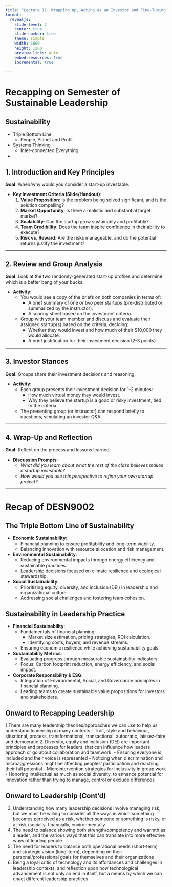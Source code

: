 ```yaml
---
title: "Lecture 11: Wrapping up, Acting as an Investor and Fine-Tuning your Project"
format: 
  revealjs:
    slide-level: 2
    center: true
    slide-number: true
    theme: simple
    width: 1600
    height: 1200
    preview-links: auto
    embed-resources: true
    incremental: true

---
```


# Recapping on Semester of Sustainable Leadership

## Sustainability
- Triple Bottom Line
  - People, Planet and Profit
- Systems Thinking
  - Inter-connected Everything
- 

## **1. Introduction and Key Principles**  
**Goal**: When/why would you consider a start-up investable.

- **Key Investment Criteria (Slide/Handout)**:
  1. **Value Proposition**: Is the problem being solved significant, and is the solution compelling?
  2. **Market Opportunity**: Is there a realistic and substantial target market?
  3. **Scalability**: Can the startup grow sustainably and profitably?
  4. **Team Credibility**: Does the team inspire confidence in their ability to execute?
  5. **Risk vs. Reward**: Are the risks manageable, and do the potential returns justify the investment?

---

## **2. Review and Group Analysis**  
**Goal**: Look at the two randomly-generated start-up profiles and determine which is a better bang of your bucks.

- **Activity**:
  - You would see a copy of the briefs on both companies in terms of:
    - A brief summary of one or two peer startups (pre-distributed or summarized by the instructor).
    - A scoring sheet based on the investment criteria.
  - Group with your team member and discuss and evaluate their assigned startup(s) based on the criteria, deciding:
    - Whether they would invest and how much of their $10,000 they would allocate.
    - A brief justification for their investment decision (2-3 points).

---

## **3. Investor Stances**  
**Goal**: Groups share their investment decisions and reasoning.

- **Activity**:
  - Each group presents their investment decision for 1-2 minutes:
    - How much virtual money they would invest.
    - Why they believe the startup is a good or risky investment, tied to the criteria.
  - The presenting group (or instructor) can respond briefly to questions, simulating an investor Q&A.

---

## **4. Wrap-Up and Reflection**  
**Goal**: Reflect on the process and lessons learned.

- **Discussion Prompts**:
  - *What did you learn about what the rest of the class believes makes a startup investable?*  
  - *How would you use this perspective to refine your own startup project?*

---

# Recap of DESN9002

## The Triple Bottom Line of Sustainability
- **Economic Sustainability**: 
  - Financial planning to ensure profitability and long-term viability.
  - Balancing innovation with resource allocation and risk management.

- **Environmental Sustainability**:
  - Reducing environmental impacts through energy efficiency and sustainable practices.
  - Leadership decisions focused on climate resilience and ecological stewardship.

- **Social Sustainability**:
  - Prioritizing equity, diversity, and inclusion (DEI) in leadership and organizational culture.
  - Addressing social challenges and fostering team cohesion.

## Sustainability in Leadership Practice
- **Financial Sustainability**:
  - Fundamentals of financial planning:
    - Market size estimation, pricing strategies, ROI calculation.
    - Identifying costs, buyers, and revenue streams.
  - Ensuring economic resilience while achieving sustainability goals.

- **Sustainability Metrics**:
  - Evaluating progress through measurable sustainability indicators.
  - Focus: Carbon footprint reduction, energy efficiency, and social impact.

- **Corporate Responsibility & ESG**:
  - Integration of Environmental, Social, and Governance principles in financial planning.
  - Leading teams to create sustainable value propositions for investors and stakeholders.

## Onward to Recapping Leadership

1.There are many leadership theories/approaches we can use to help us understand leadership in many contexts
  - Trait, style and behaviour, situational, process, transformational, transactional, autocratic, laissez-faire and democratic
2. Diversity, equity and inclusion (DEI) are important principles and processes for leaders, that can influence how leaders approach or go about collaboration and teamwork:
  - Ensuring everyone is included and their voice is represented
  - Noticing when discrimination and microaggressions might be affecting peoples’ participation and reaching their full potential
  - Microintervention strategies for inclusivity in group work
  - Honoring intellectual as much as social diversity, to enhance potential for innovation rather than trying to manage, control or exclude differences

## Onward to Leadership (Cont'd)

3. Understanding how many leadership decisions involve managing risk, but we must be willing to consider all the ways in which something becomes perceived as a risk, whether someone or something is risky, or at-risk (socially, financially, environmentally
4. The need to balance showing both strength/competency and warmth as a leader, and the various ways that this can translate into more effective ways of leading people
5. The need for leaders to balance both operational needs (short-term) and strategic vision (long-term), depending on their personal/professional goals for themselves and their organizations
6. Being a loyal critic of technology and its affordances and challenges in leadership contexts, and reflection upon how technological advancement is not only an end in itself, but a means by which we can enact different leadership practices